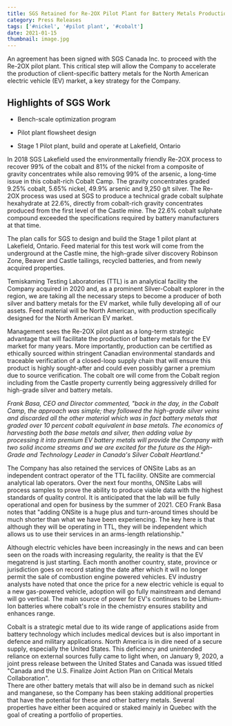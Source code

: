 ```yaml
---
title: SGS Retained for Re-2OX Pilot Plant for Battery Metals Production
category: Press Releases
tags: ['#nickel', '#pilot plant', '#cobalt']
date: 2021-01-15
thumbnail: image.jpg
---
```


An agreement has been signed with SGS Canada Inc. to proceed with the Re-2OX pilot plant. This critical step will allow the Company to accelerate the production of client-specific battery metals for the North American electric vehicle (EV) market, a key strategy for the Company.

## Highlights of SGS Work

- Bench-scale optimization program

- Pilot plant flowsheet design

- Stage 1 Pilot plant, build and operate at Lakefield, Ontario

In 2018 SGS Lakefield used the environmentally friendly Re-2OX process to recover 99% of the cobalt and 81% of the nickel from a composite of gravity concentrates while also removing 99% of the arsenic, a long-time issue in this cobalt-rich Cobalt Camp. The gravity concentrates graded 9.25% cobalt, 5.65% nickel, 49.9% arsenic and 9,250 g/t silver. The Re-2OX process was used at SGS to produce a technical grade cobalt sulphate hexahydrate at 22.6%, directly from cobalt-rich gravity concentrates produced from the first level of the Castle mine. The 22.6% cobalt sulphate compound exceeded the specifications required by battery manufacturers at that time.

The plan calls for SGS to design and build the Stage 1 pilot plant at Lakefield, Ontario.  Feed material for this test work will come from the underground at the Castle mine, the high-grade silver discovery Robinson Zone, Beaver and Castle tailings, recycled batteries, and from newly acquired properties.

Temiskaming Testing Laboratories (TTL) is an analytical facility the Company acquired in 2020 and, as a prominent Silver-Cobalt explorer in the region, we are taking all the necessary steps to become a producer of both silver and battery metals for the EV market, while fully developing all of our assets. Feed material will be North American, with production specifically designed for the North American EV market.  

Management sees the Re-2OX pilot plant as a long-term strategic advantage that will facilitate the production of battery metals for the EV market for many years.  More importantly, production can be certified as ethically sourced within stringent Canadian environmental standards and traceable verification of a closed-loop supply chain that will ensure this product is highly sought-after and could even possibly garner a premium due to source verification. The cobalt ore will come from the Cobalt region including from the Castle property currently being aggressively drilled for high-grade silver and battery metals.

*Frank Basa, CEO and Director commented, "back in the day, in the Cobalt Camp, the approach was simple; they followed the high-grade silver veins and discarded all the other material which was in fact battery metals that graded over 10 percent cobalt equivalent in base metals.  The economics of harvesting both the base metals and silver, then adding value by processing it into premium EV battery metals will provide the Company with two solid income streams and we are excited for the future as the High-Grade and Technology Leader in Canada's Silver Cobalt Heartland."* 

The Company has also retained the services of ONSite Labs as an independent contract operator of the TTL facility. ONSite are commercial analytical lab operators. Over the next four months, ONSite Labs will process samples to prove the ability to produce viable data with the highest standards of quality control.  It is anticipated that the lab will be fully operational and open for business by the summer of 2021.  CEO Frank Basa notes that "adding ONSite is a huge plus and turn-around times should be much shorter than what we have been experiencing.  The key here is that although they will be operating in TTL, they will be independent which allows us to use their services in an arms-length relationship."

Although electric vehicles have been increasingly in the news and can been seen on the roads with increasing regularity, the reality is that the EV megatrend is just starting.  Each month another country, state, province or jurisdiction goes on record stating the date after which it will no longer permit the sale of combustion engine powered vehicles. EV industry analysts have noted that once the price for a new electric vehicle is equal to a new gas-powered vehicle, adoption will go fully mainstream and demand will go vertical.  The main source of power for EV's continues to be Lithium-Ion batteries where cobalt's role in the chemistry ensures stability and enhances range.

Cobalt is a strategic metal due to its wide range of applications aside from battery technology which includes medical devices but is also important in defence and military applications. North America is in dire need of a secure supply, especially the United States.  This deficiency and unintended reliance on external sources fully came to light when, on January 9, 2020, a joint press release between the United States and Canada was issued titled "Canada and the U.S. Finalize Joint Action Plan on Critical Metals Collaboration".  
There are other battery metals that will also be in demand such as nickel and manganese, so the Company has been staking additional properties that have the potential for these and other battery metals. Several properties have either been acquired or staked mainly in Quebec with the goal of creating a portfolio of properties.


